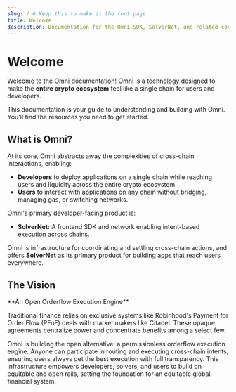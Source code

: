```yaml
---
slug: / # Keep this to make it the root page
title: Welcome
description: Documentation for the Omni SDK, SolverNet, and related concepts.
---
```



# Welcome

Welcome to the Omni documentation! Omni is a technology designed to make the **entire crypto ecosystem** feel like a single chain for users and developers.

This documentation is your guide to understanding and building with Omni. You'll find the resources you need to get started.

## What is Omni?

At its core, Omni abstracts away the complexities of cross-chain interactions, enabling:

*   **Developers** to deploy applications on a single chain while reaching users and liquidity across the entire crypto ecosystem.
*   **Users** to interact with applications on any chain without bridging, managing gas, or switching networks.

Omni's primary developer-facing product is:

*   **SolverNet:** A frontend SDK and network enabling intent-based execution across chains.

Omni is infrastructure for coordinating and settling cross-chain actions, and offers **SolverNet** as its primary product for building apps that reach users everywhere.

## The Vision

<Callout>
**An Open Orderflow Execution Engine**
</Callout>

Traditional finance relies on exclusive systems like Robinhood's Payment for Order Flow (PFoF) deals with market makers like Citadel. These opaque agreements centralize power and concentrate benefits among a select few.

Omni is building the open alternative: a permissionless orderflow execution engine. Anyone can participate in routing and executing cross-chain intents, ensuring users always get the best execution with full transparency. This infrastructure empowers developers, solvers, and users to build on equitable and open rails, setting the foundation for an equitable global financial system.
